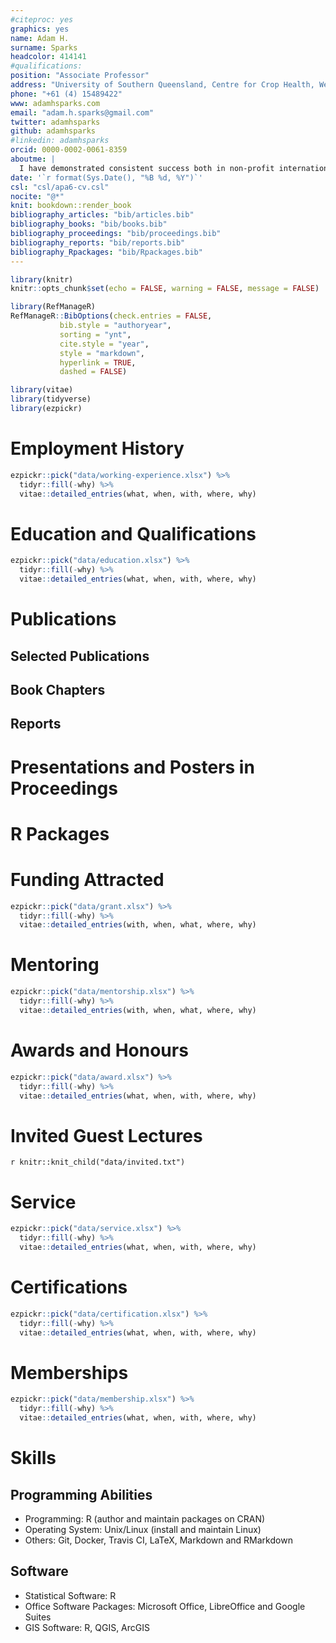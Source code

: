 ```yaml
---
#citeproc: yes
graphics: yes
name: Adam H.
surname: Sparks
headcolor: 414141
#qualifications: 
position: "Associate Professor"
address: "University of Southern Queensland, Centre for Crop Health, West St., Toowoomba, Queensland 4350 AUS"
phone: "+61 (4) 15489422"
www: adamhsparks.com
email: "adam.h.sparks@gmail.com"
twitter: adamhsparks
github: adamhsparks
#linkedin: adamhsparks
orcid: 0000-0002-0061-8359
aboutme: |
  I have demonstrated consistent success both in non-profit international NGO and academic settings and have an extensive background of experiences in working with diverse partners.
date: '`r format(Sys.Date(), "%B %d, %Y")`'
csl: "csl/apa6-cv.csl"
nocite: "@*"
knit: bookdown::render_book
bibliography_articles: "bib/articles.bib"
bibliography_books: "bib/books.bib"
bibliography_proceedings: "bib/proceedings.bib"
bibliography_reports: "bib/reports.bib"
bibliography_Rpackages: "bib/Rpackages.bib"
---
```


```r
library(knitr)
knitr::opts_chunk$set(echo = FALSE, warning = FALSE, message = FALSE)

library(RefManageR)
RefManageR::BibOptions(check.entries = FALSE,
           bib.style = "authoryear",
           sorting = "ynt",
           cite.style = "year",
           style = "markdown",
           hyperlink = TRUE,
           dashed = FALSE)

library(vitae)
library(tidyverse)
library(ezpickr)
```

# Employment History

```r
ezpickr::pick("data/working-experience.xlsx") %>%
  tidyr::fill(-why) %>%
  vitae::detailed_entries(what, when, with, where, why)
```

# Education and Qualifications

```r
ezpickr::pick("data/education.xlsx") %>%
  tidyr::fill(-why) %>%
  vitae::detailed_entries(what, when, with, where, why)
```

# Publications

## Selected Publications

\begingroup
\setlength{\parindent}{-0.5in}
\setlength{\leftskip}{0.5in}

::: {#refs_articles}
:::
\endgroup

## Book Chapters

\begingroup
\setlength{\parindent}{-0.5in}
\setlength{\leftskip}{0.5in}

::: {#refs_books}
:::
\endgroup

## Reports

\begingroup
\setlength{\parindent}{-0.5in}
\setlength{\leftskip}{0.5in}

::: {#refs_reports}
:::
\endgroup

# Presentations and Posters in Proceedings

\begingroup
\setlength{\parindent}{-0.5in}
\setlength{\leftskip}{0.5in}

::: {#refs_proceedings}
:::
\endgroup

# R&nbsp;Packages

\begingroup
\setlength{\parindent}{-0.5in}
\setlength{\leftskip}{0.5in}

::: {#refs_Rpackages}
:::
\endgroup

# Funding Attracted

```r
ezpickr::pick("data/grant.xlsx") %>%
  tidyr::fill(-why) %>%
  vitae::detailed_entries(with, when, what, where, why)
```

# Mentoring

```r
ezpickr::pick("data/mentorship.xlsx") %>%
  tidyr::fill(-why) %>%
  vitae::detailed_entries(with, when, what, where, why)
```

# Awards and Honours

```r
ezpickr::pick("data/award.xlsx") %>%
  tidyr::fill(-why) %>%
  vitae::detailed_entries(what, when, with, where, why)
```

# Invited Guest Lectures

\begingroup
\setlength{\parindent}{-0.5in}
\setlength{\leftskip}{0.5in}

`r knitr::knit_child("data/invited.txt")`

\endgroup

# Service

```r
ezpickr::pick("data/service.xlsx") %>%
  tidyr::fill(-why) %>%
  vitae::detailed_entries(what, when, with, where, why)
```

# Certifications

```r
ezpickr::pick("data/certification.xlsx") %>%
  tidyr::fill(-why) %>%
  vitae::detailed_entries(what, when, with, where, why)
```

# Memberships

```r
ezpickr::pick("data/membership.xlsx") %>%
  tidyr::fill(-why) %>%
  vitae::detailed_entries(what, when, with, where, why)
```

# Skills

## Programming Abilities

  * Programming: R (author and maintain packages on CRAN)
  * Operating System: Unix/Linux (install and maintain Linux)
  * Others: Git, Docker, Travis CI, LaTeX, Markdown and RMarkdown

## Software

  * Statistical Software: R
  * Office Software Packages: Microsoft Office, LibreOffice and Google Suites
  * GIS Software: R, QGIS, ArcGIS

<!-- *`r Sys.Date()`* -->
